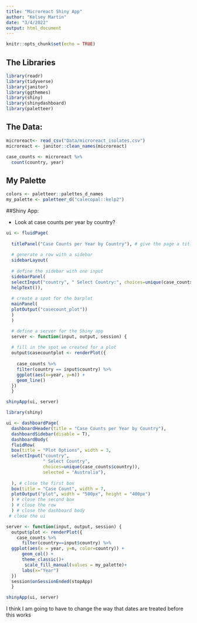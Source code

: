 ```yaml
---
title: "Microreact Shiny App"
author: "Kelsey Martin"
date: "3/4/2022"
output: html_document
---
```


```r
knitr::opts_chunk$set(echo = TRUE)
```

## The Libraries

```r
library(readr)
library(tidyverse)
library(janitor)
library(ggthemes)
library(shiny)
library(shinydashboard)
library(paletteer)
```
## The Data:
```r
microreact<- read_csv("Data/microreact_isolates.csv")
microreact <- janitor::clean_names(microreact)
```

```r
case_counts <- microreact %>% 
  count(country, year)
```

## My Palette

```r
colors <- paletteer::palettes_d_names
my_palette <- paletteer_d("calecopal::kelp2")
```


##Shiny App:

-  Look at case counts per year by country?

```r
ui <- fluidPage(    
  
  titlePanel("Case Counts per Year by Country"), # give the page a title
  
  # generate a row with a sidebar
  sidebarLayout(      
    
  # define the sidebar with one input
  sidebarPanel(
  selectInput("country", " Select Country:", choices=unique(case_counts$country)), hr(),
  helpText()),
    
  # create a spot for the barplot
  mainPanel(
  plotOutput("casecount_plot"))
  )
  )

  # define a server for the Shiny app
  server <- function(input, output, session) {
  
  # fill in the spot we created for a plot
  output$casecountplot <- renderPlot({
    
    case_counts %>% 
    filter(country == input$country) %>% 
    ggplot(aes(x=year, y=n)) + 
    geom_line()
  })
  }

shinyApp(ui, server)
```

```r
library(shiny)

ui <- dashboardPage(
  dashboardHeader(title = "Case Counts per Year by Country"),
  dashboardSidebar(disable = T),
  dashboardBody(
  fluidRow(
  box(title = "Plot Options", width = 3,
  selectInput("country",
              " Select Country",
              choices=unique(case_counts$country)), 
              selected = "Australia"),
  
  ), # close the first box
  box(title = "Case Count", width = 7,
  plotOutput("plot", width = "500px", height = "400px")
  ) # close the second box
  ) # close the row
  ) # close the dashboard body
 # close the ui

server <- function(input, output, session) { 
  output$plot <- renderPlot({
    case_counts %>% 
      filter(country==input$country) %>%
  ggplot(aes(x = year, y=n, color=country)) +
      geom_col() + 
      theme_classic()+
       scale_fill_manual(values = my_palette)+
      labs(x="Year")
  })
  session$onSessionEnded(stopApp)
  }

shinyApp(ui, server)
```
I think I am going to have to change the way that dates are treated before this works



